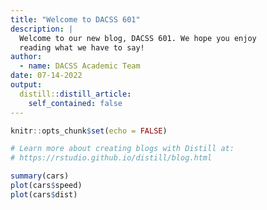```yaml
---
title: "Welcome to DACSS 601"
description: |
  Welcome to our new blog, DACSS 601. We hope you enjoy 
  reading what we have to say!
author:
  - name: DACSS Academic Team 
date: 07-14-2022
output:
  distill::distill_article:
    self_contained: false
---
```


```r
knitr::opts_chunk$set(echo = FALSE)

# Learn more about creating blogs with Distill at:
# https://rstudio.github.io/distill/blog.html

```



```r
summary(cars)
plot(cars$speed)
plot(cars$dist)
```

